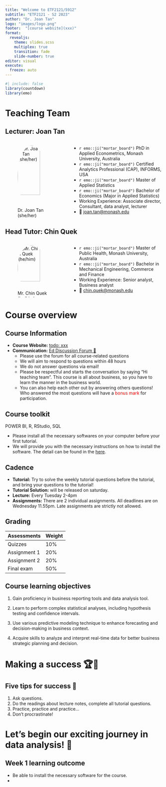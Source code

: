 ```yaml
---
title: "Welcome to ETF2121/5912"
subtitle: "ETF2121 - S2 2023"
author: "Dr. Joan Tan"
logo: "images/logo.png"
footer:  "[course website](xxx)"
format: 
  revealjs: 
    theme: slides.scss
    multiplex: true
    transition: fade
    slide-number: true
editor: visual
execute:
  freeze: auto
---
```


```r
#| include: false
library(countdown)
library(emo)
```

# Teaching Team

## Lecturer: Joan Tan

::: columns
::: {.column width="40%"}
![Dr. Joan Tan (she/her)](images/lec-1/joan.jpeg){fig-alt="Headshot of Dr. Joan Tan" fig-align="center" style="width: 80%; border-radius: 50%;"}
:::

::: {.column width="60%"}
-   `r emo::ji("mortar_board")` PhD in Applied Econometrics, Monash University, Australia
-   `r emo::ji("mortar_board")` Certified Analytics Professional (CAP), INFORMS, USA
-   `r emo::ji("mortar_board")` Master of Applied Statistics
-   `r emo::ji("mortar_board")` Bachelor of Economics (Major in Applied Statistics)
-   Working Experience: Associate director, Consultant, data analyst, lecturer
-   💌 [joan.tan\@monash.edu](mailto:joan.tan@monash.edu){.email}
:::
:::

## Head Tutor: Chin Quek

::: columns
::: {.column width="40%"}
![Mr. Chin Quek (he/him)](images/lec-1/chin.jpg){fig-alt="Headshot of Chin Quek" fig-align="center" style="width: 80%; border-radius: 50%;"}
:::

::: {.column width="60%"}
-   `r emo::ji("mortar_board")` Master of Public Health, Monash University, Australia
-   `r emo::ji("mortar_board")` Bachelor in Mechanical Engineering, Commerce and Finance
-   Working Experience: Senior analyst, Business analyst
-   💌 [chin.quek\@monash.edu](mailto:chin.quek@monash.edu){.email}
:::
:::

# Course overview

## Course Information

-   **Course Website:** [todo: xxx](todo:%20please%20put%20url%20here)
-   **Communication:** [Ed Discussion Forum 💬](Link%20to%20Ed%20discussion%20forum:%20todo)
    -   Please use the forum for all course-related questions
    -   We will aim to respond to questions within 48 hours
    -   We do not answer questions via email!
    -   Please be respectful and starts the conversation by saying "Hi teaching team". This course is all about business, so you have to learn the manner in the business world.
    -   You can also help each other out by answering others questions! Who answered the most questions will have a [bonus mark]{style="color:red;"} for participation.

## Course toolkit

::: callout-important
POWER BI, R, RStudio, SQL
:::

-   Please install all the necessary softwares on your computer before your first tutorial.
-   We will provide you with the necessary instructions on how to install the software. The detail can be found in the [here](todo:%20software%20installation%20webpage).

## Cadence

::: incremental
-   **Tutorial:** Try to solve the weekly tutorial questions before the tutorial, and bring your questions to the tutorial!
-   **Tutorial Solution:** will be released on saturday.
-   **Lecture:** Every Tuesday 2-4pm
-   **Assignments:** There are 2 individual assignments. All deadlines are on Wednesday 11.55pm. Late assignments are strictly not allowed.
:::

## Grading

| Assessments  | Weight |
|--------------|--------|
| Quizzes      | 10%    |
| Assignment 1 | 20%    |
| Assignment 2 | 20%    |
| Final exam   | 50%    |

## Course learning objectives

1.  Gain proficiency in business reporting tools and data analysis tool.

2.  Learn to perform complex statistical analyses, including hypothesis testing and confidence intervals.

3.  Use various predictive modeling technique to enhance forecasting and decision-making in business context.

4.  Acquire skills to analyze and interpret real-time data for better business strategic planning and decision.

# Making a success 🏆🏅

## Five tips for success 💪

1.  Ask questions.
2.  Do the readings about lecture notes, complete all tutorial questions.
3.  Practice, practice and practice...
4.  Don't procrastinate!

# Let's begin our exciting journey in data analysis! 🚗

## Week 1 learning outcome

-   Be able to install the necessary software for the course.
-   
